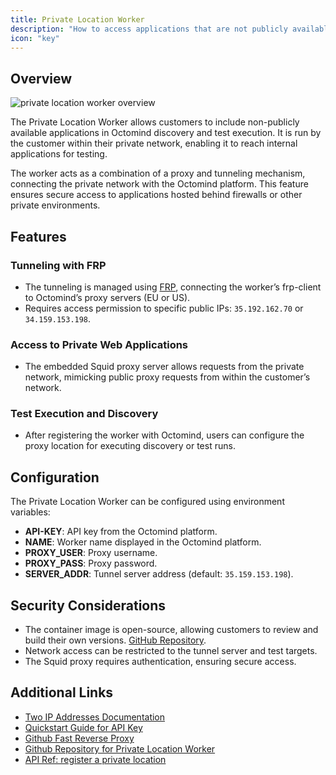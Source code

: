 ```yaml
---
title: Private Location Worker
description: "How to access applications that are not publicly available"
icon: "key"
---
```

## Overview

<Frame caption="private location worker overview">
  <img src="/images/plw-overview.png" alt="private location worker overview" />
</Frame>

The Private Location Worker allows customers to include non-publicly available applications in Octomind discovery and test execution. It is run by the customer within their private network, enabling it to reach internal applications for testing.

The worker acts as a combination of a proxy and tunneling mechanism, connecting the private network with the Octomind platform. This feature ensures secure access to applications hosted behind firewalls or other private environments.

## Features

### Tunneling with FRP
- The tunneling is managed using [FRP](https://github.com/fatedier/frp), connecting the worker’s frp-client to Octomind’s proxy servers (EU or US).
- Requires access permission to specific public IPs: `35.192.162.70` or `34.159.153.198`.

### Access to Private Web Applications
- The embedded Squid proxy server allows requests from the private network, mimicking public proxy requests from within the customer’s network.
  
### Test Execution and Discovery
- After registering the worker with Octomind, users can configure the proxy location for executing discovery or test runs.

## Configuration

The Private Location Worker can be configured using environment variables:

- **API-KEY**: API key from the Octomind platform.
- **NAME**: Worker name displayed in the Octomind platform.
- **PROXY_USER**: Proxy username.
- **PROXY_PASS**: Proxy password.
- **SERVER_ADDR**: Tunnel server address (default: `35.159.153.198`).

## Security Considerations

- The container image is open-source, allowing customers to review and build their own versions. [GitHub Repository](https://github.com/OctoMind-dev/private-location-worker).
- Network access can be restricted to the tunnel server and test targets.
- The Squid proxy requires authentication, ensuring secure access.

## Additional Links
- [Two IP Addresses Documentation](https://octomind.dev/docs/data-governance/no-code-access#two-ip-addresses)
- [Quickstart Guide for API Key](https://octomind.dev/docs/integrations/quickstart-GitHub#1-create-an-api-key)
- [Github Fast Reverse Proxy](https://github.com/fatedier/frp)
- [Github Repository for Private Location Worker](https://github.com/OctoMind-dev/private-location-worker)
- [API Ref: register a private location](https://octomind.dev/docs/api-reference/register-a-private-location)
